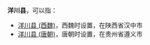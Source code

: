 '''洋川县'''，可以指：
*[[洋川县_(西魏)|洋川县 (西魏)]]，西魏时设置，在陕西省汉中市
*[[洋川县_(唐朝)|洋川县 (唐朝)]]，唐朝时设置，在贵州省遵义市

{{Disambig|Y|Cat=三字中国县名消歧义}}